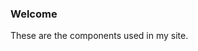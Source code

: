 <!-- Badge.stories.mdx -->



<Meta
  title="Introduction"
/>

### Welcome
These are the components used in my site.
